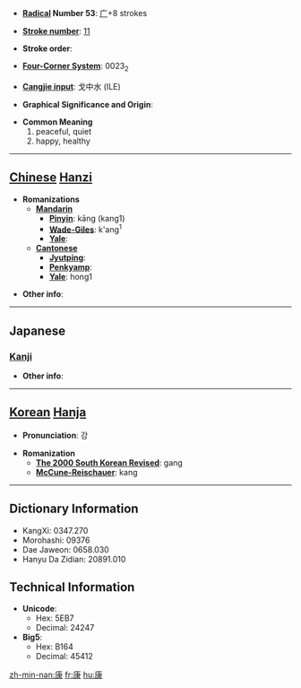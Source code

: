 * '''[[Wiktionary:Chinese radical index| Radical]] Number 53''': [[Wiktionary:Chinese radical index 广|广]]+8 strokes

* '''[[Wiktionary:Chinese total strokes index|Stroke number]]''': [[Wiktionary:Chinese total strokes index 11|11]]

* '''Stroke order''': 

* '''[[Wiktionary:Chinese four corner index|Four-Corner System]]''': 0023<sub>2</sub>

* '''[[Wiktionary:Chinese Cangjie index|Cangjie input]]''': 戈中水 (ILE)

* '''Graphical Significance and Origin''': 

* '''Common Meaning'''
*#peaceful, quiet
*# happy, healthy


----

== [[Chinese]] [[Hanzi]] ==

* '''Romanizations'''
** '''[[Mandarin]]'''
*** '''[[Pinyin]]''': kāng (kang1)
*** '''[[Wade-Giles]]''': k'ang<sup>1</sup>
*** '''[[Yale]]''': 
** '''[[Cantonese]]'''
*** '''[[Jyutping]]''':
*** '''[[Penkyamp]]''': 
*** '''[[Yale]]''': hong1

* '''Other info''': 

----

==Japanese==
===[[Kanji]]===
{{kanji|on readings=[[こう]] (kō)
|kun readings=[[やすい]] (yasui)
}}

* '''Other info''':  

----

== [[Korean]] [[Hanja]] ==

* '''Pronunciation''': 강

* '''Romanization'''
** '''[[The 2000 South Korean Revised Romanization|The 2000 South Korean Revised]]''': gang
** '''[[McCune-Reischauer]]''': kang

----

== Dictionary Information ==

* KangXi: 0347.270
* Morohashi: 09376
* Dae Jaweon: 0658.030
* Hanyu Da Zidian: 20891.010

== Technical Information ==

* '''Unicode''':
** Hex: 5EB7
** Decimal: 24247
* '''Big5''':
** Hex: B164
** Decimal: 45412

[[zh-min-nan:康]]
[[fr:康]]
[[hu:康]]